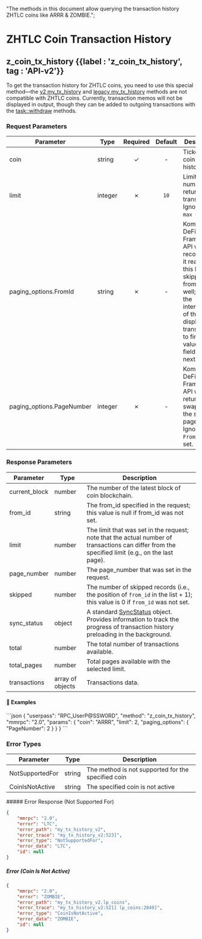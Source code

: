   "The methods in this document allow querying the transaction history ZHTLC coins like ARRR & ZOMBIE.";

# ZHTLC Coin Transaction History

## z\_coin\_tx\_history {{label : 'z_coin_tx_history', tag : 'API-v2'}}

To get the transaction history for ZHTLC coins, you need to use this special method—the [v2 my\_tx\_history](/komodo-defi-framework/api/v20/wallet/tx/my_tx_history/) and [legacy my\_tx\_history](/komodo-defi-framework/api/legacy/my_tx_history/) methods are not compatible with ZHTLC coins. Currently, transaction memos will not be displayed in output, though they can be added to outgoing transactions with the [task::withdraw](/komodo-defi-framework/api/v20/wallet/task_managed/withdraw/#task-withdraw) methods.

### Request Parameters

| Parameter                  | Type    | Required | Default | Description                                                                                                                                                                                                     |
| -------------------------- | ------- | :------: | :-----: | --------------------------------------------------------------------------------------------------------------------------------------------------------------------------------------------------------------- |
| coin                       | string  |     ✓    |    -    | Ticker of the coin to get history for.                                                                                                                                                                          |
| limit                      | integer |     ✗    |   `10`  | Limits the number of returned transactions. Ignored if `max = true`.                                                                                                                                            |
| paging\_options.FromId     | string  |     ✗    |    -    | Komodo DeFi Framework API will skip records until it reaches this ID, skipping the from\_id as well; track the internal\_id of the last displayed transaction to find the value of this field for the next page |
| paging\_options.PageNumber | integer |     ✗    |    -    | Komodo DeFi Framework API will return limit swaps from the selected page. Ignored if `FromId` is set.                                                                                                           |

### Response Parameters

| Parameter      | Type             | Description                                                                                                                                                                                |
| -------------- | ---------------- | ------------------------------------------------------------------------------------------------------------------------------------------------------------------------------------------ |
| current\_block | number           | The number of the latest block of coin blockchain.                                                                                                                                         |
| from\_id       | string           | The from\_id specified in the request; this value is null if from\_id was not set.                                                                                                         |
| limit          | number           | The limit that was set in the request; note that the actual number of transactions can differ from the specified limit (e.g., on the last page).                                           |
| page\_number   | number           | The page\_number that was set in the request.                                                                                                                                              |
| skipped        | number           | The number of skipped records (i.e., the position of `from_id` in the list + 1); this value is 0 if `from_id` was not set.                                                                 |
| sync\_status   | object           | A standard [SyncStatus](/komodo-defi-framework/api/common_structures/#sync-status) object. Provides information to track the progress of transaction history preloading in the background. |
| total          | number           | The total number of transactions available.                                                                                                                                                |
| total\_pages   | number           | Total pages available with the selected limit.                                                                                                                                             |
| transactions   | array of objects | Transactions data.                                                                                                                                                                         |

#### 📌 Examples

<CodeGroup title="ZHTLC Coin Transaction History" tag="POST" label="z_coin_tx_history" mm2MethodDecorate="true">
  ```json
  {
    "userpass": "RPC_UserP@SSW0RD",
    "method": "z_coin_tx_history",
    "mmrpc": "2.0",
    "params": {
      "coin": "ARRR",
      "limit": 2,
      "paging_options": {
        "PageNumber": 2
      }
    }
  }
  ```
</CodeGroup>

### Error Types

| Parameter       | Type   | Description                                        |
| --------------- | ------ | -------------------------------------------------- |
| NotSupportedFor | string | The method is not supported for the specified coin |
| CoinIsNotActive | string | The specified coin is not active                   |

<CollapsibleSection expandedText="Hide Error Responses" collapsedText="Show Error Responses">
  ##### Error Response (Not Supported For)

  ```json
  {
      "mmrpc": "2.0",
      "error": "LTC",
      "error_path": "my_tx_history_v2",
      "error_trace": "my_tx_history_v2:523]",
      "error_type": "NotSupportedFor",
      "error_data": "LTC",
      "id": null
  }
  ```

  ##### Error (Coin Is Not Active)

  ```json
  {
      "mmrpc": "2.0",
      "error": "ZOMBIE",
      "error_path": "my_tx_history_v2.lp_coins",
      "error_trace": "my_tx_history_v2:521] lp_coins:2849]",
      "error_type": "CoinIsNotActive",
      "error_data": "ZOMBIE",
      "id": null
  }
  ```
</CollapsibleSection>
